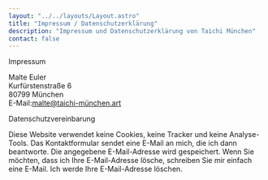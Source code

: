 ```yaml
---
layout: "../../layouts/Layout.astro"
title: "Impressum / Datenschutzerklärung"
description: "Impressum und Datenschutzerklärung von Taichi München"
contact: false
---
```



<CurvedHeadline tag="h2" type="slope" direction="L2R" offset="-35" class="top-[30px] sm:top-[100px]  fill-lazuli">Impressum</CurvedHeadline>

Malte Euler<br />
Kurfürstenstraße 6<br />
80799 München<br />
E-Mail:malte@taichi-münchen.art<br />

<CurvedHeadline tag="h2" type="smile" direction="R2L" offset="50" class="top-[0px] sm:top-[0px]  fill-lazuli">Datenschutzvereinbarung</CurvedHeadline>

Diese Website verwendet keine Cookies, keine Tracker und keine Analyse-Tools. Das Kontaktformular sendet eine E-Mail an mich, die ich dann beantworte. Die angegebene E-Mail-Adresse wird gespeichert. Wenn Sie möchten, dass ich Ihre E-Mail-Adresse lösche, schreiben Sie mir einfach eine E-Mail. Ich werde Ihre E-Mail-Adresse löschen.